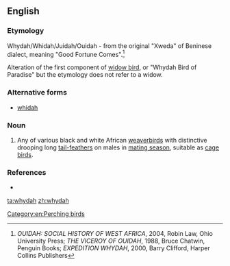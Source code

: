 ==English==

===Etymology===
Whydah/Whidah/Juidah/Ouidah - from the original "Xweda" of Beninese dialect, meaning "Good Fortune Comes".<ref>''OUIDAH: SOCIAL HISTORY OF WEST AFRICA'', 2004, Robin Law, Ohio University Press; ''THE VICEROY OF OUIDAH'', 1988, Bruce Chatwin, Penguin Books; ''EXPEDITION WHYDAH'', 2000, Barry Clifford, Harper Collins Publishers</ref>

Alteration of the first component of [[widow bird]], or "Whydah Bird of Paradise" but the etymology does not refer to a widow.

===Alternative forms===
* [[whidah]]

===Noun===
{{en-noun}}

# Any of various black and white African [[weaverbird]]s with distinctive drooping long [[tail-feather]]s on males in [[mating season]], suitable as [[cage bird]]s.

===References===
* {{R:Websters}}

[[Category:en:Perching birds]]

[[ta:whydah]]
[[zh:whydah]]